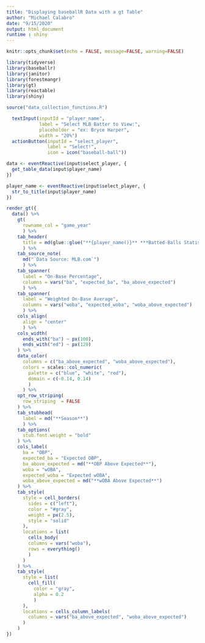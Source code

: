 ```yaml
---
title: "Displaying baseballR Data with a gt Table"
author: "Michael Calabro"
date: "9/15/2020"
output: html_document
runtime : shiny
---
```


```r
knitr::opts_chunk$set(echo = FALSE, message=FALSE, warning=FALSE)
```

```r
library(tidyverse)
library(baseballr)
library(janitor)
library(forestmangr)
library(gt)
library(reactable)
library(shiny)

source("data_collection_functions.R")
```

```r
  textInput(inputId = "player_name", 
            label = "Select MLB Batter to View:",
            placeholder = "ex: Bryce Harper",
            width = "20%")
  actionButton(inputId = "select_player",
               label = "Select!",
               icon = icon("baseball-ball"))
```

```r
data <- eventReactive(input$select_player, {
  get_table_data(input$player_name)
}) 

player_name <- eventReactive(input$select_player, {
  str_to_title(input$player_name)
}) 
```

```r
render_gt({
  data() %>%
    gt(
      rowname_col = "game_year"
      ) %>%
    tab_header(
      title = md(glue::glue("**{player_name()}** ***Batted-Balls Statistics***  **Compared to Expected Values**"))
      ) %>%
    tab_source_note(
      md("`Data Source: MLB.com`")
      ) %>%
    tab_spanner(
      label = "On-Base Percentage",
      columns = vars("ba", "expected_ba", "ba_above_expected")
      ) %>%
    tab_spanner(
      label = "Weighted On-Base Average",
      columns = vars("woba", "expected_woba", "woba_above_expected")
      ) %>%
    cols_align(
      align = "center"
      ) %>%
    cols_width(
      ends_with("ba") ~ px(100),
      ends_with("ed") ~ px(120)
    ) %>%
    data_color(
      columns = c("ba_above_expected", "woba_above_expected"),
      colors = scales::col_numeric(
        palette = c("blue", "white", "red"),
        domain = c(-0.14, 0.14)
        )        
      ) %>%
    opt_row_striping(
      row_striping  = FALSE
    ) %>%
    tab_stubhead(
      label = md("**Season**")
      ) %>%
    tab_options(
      stub.font.weight = "bold"
    ) %>%
    cols_label(
      ba = "OBP",
      expected_ba = "Expected OBP",
      ba_above_expected = md("**OBP Above Expected**"),
      woba = "wOBA",
      expected_woba = "Expected wOBA",
      woba_above_expected = md("**wOBA Above Expected**")
    ) %>%
    tab_style(
      style = cell_borders(
        sides = c("left"),
        color = "#gray",
        weight = px(2.5),
        style = "solid"
      ),
      locations = list(
        cells_body(
        columns = vars("woba"),
        rows = everything()
        )
      )
    ) %>%
    tab_style(
      style = list(
        cell_fill(
          color = "gray",
          alpha = 0.2
          )
      ),
      locations = cells_column_labels(
        columns = vars("ba_above_expected", "woba_above_expected")
      )
    ) 
})
```


